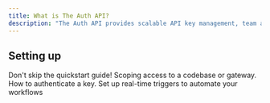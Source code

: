 ```yaml
---
title: What is The Auth API?
description: "The Auth API provides scalable API key management, team access and environment controls, plus mission-critical monitoring analytics. It’s built with speed, security and access to your data as our core principles."
---
```


## Setting up

<CardGroup cols={2}>
  <Card title="QuickStart" icon="truck-fast" href="/quickstart">
    Don't skip the quickstart guide!
  </Card>
  <Card title="API Projects" icon="folder" href="/guides/projects">
    Scoping access to a codebase or gateway.
  </Card>
  <Card
    title="Authenticating Keys"
    icon="key"
    href="/guides/authenticating-a-key"
  >
    How to authenticate a key.
  </Card>
  <Card title="Triggers" icon="webhook" href="/guides/events">
    Set up real-time triggers to automate your workflows
  </Card>
</CardGroup>
